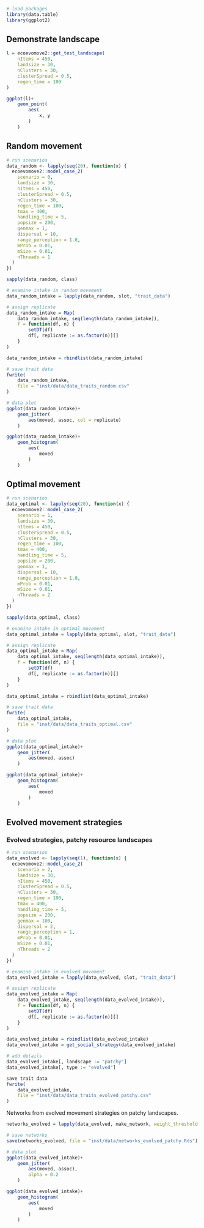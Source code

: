 
```r
# load packages
library(data.table)
library(ggplot2)
```

## Demonstrate landscape

```r
l = ecoevomove2::get_test_landscape(
    nItems = 450,
    landsize = 30,
    nClusters = 30,
    clusterSpread = 0.5,
    regen_time = 100
)

ggplot(l)+
    geom_point(
        aes(
            x, y
        )
    )
```

## Random movement

```r
# run scenarios
data_random <- lapply(seq(20), function(x) {
  ecoevomove2::model_case_2(
    scenario = 0,
    landsize = 30,
    nItems = 450,
    clusterSpread = 0.5,
    nClusters = 30,
    regen_time = 100,
    tmax = 400,
    handling_time = 5,
    popsize = 200,
    genmax = 1,
    dispersal = 10,
    range_perception = 1.0,
    mProb = 0.01,
    mSize = 0.01,
    nThreads = 1
  )
})

sapply(data_random, class)
```

```r
# examine intake in random movement
data_random_intake = lapply(data_random, slot, "trait_data")

# assign replicate
data_random_intake = Map(
    data_random_intake, seq(length(data_random_intake)),
    f = function(df, n) {
        setDT(df)
        df[, replicate := as.factor(n)][]
    }
)

data_random_intake = rbindlist(data_random_intake)

# save trait data
fwrite(
    data_random_intake,
    file = "inst/data/data_traits_random.csv"
)
```

```r
# data plot
ggplot(data_random_intake)+
    geom_jitter(
        aes(moved, assoc, col = replicate)
    )

ggplot(data_random_intake)+
    geom_histogram(
        aes(
            moved
        )
    )
```

## Optimal movement

```r
# run scenarios
data_optimal <- lapply(seq(20), function(x) {
  ecoevomove2::model_case_2(
    scenario = 1,
    landsize = 30,
    nItems = 450,
    clusterSpread = 0.5,
    nClusters = 30,
    regen_time = 100,
    tmax = 400,
    handling_time = 5,
    popsize = 200,
    genmax = 1,
    dispersal = 10,
    range_perception = 1.0,
    mProb = 0.01,
    mSize = 0.01,
    nThreads = 2
  )
})

sapply(data_optimal, class)
```


```r
# examine intake in optimal movement
data_optimal_intake = lapply(data_optimal, slot, "trait_data")

# assign replicate
data_optimal_intake = Map(
    data_optimal_intake, seq(length(data_optimal_intake)),
    f = function(df, n) {
        setDT(df)
        df[, replicate := as.factor(n)][]
    }
)

data_optimal_intake = rbindlist(data_optimal_intake)

# save trait data
fwrite(
    data_optimal_intake,
    file = "inst/data/data_traits_optimal.csv"
)
```

```r
# data plot
ggplot(data_optimal_intake)+
    geom_jitter(
        aes(moved, assoc)
    )

ggplot(data_optimal_intake)+
    geom_histogram(
        aes(
            moved
        )
    )
```

## Evolved movement strategies

### Evolved strategies, patchy resource landscapes

```r
# run scenarios
data_evolved <- lapply(seq(1), function(x) {
  ecoevomove2::model_case_2(
    scenario = 2,
    landsize = 30,
    nItems = 450,
    clusterSpread = 0.5,
    nClusters = 30,
    regen_time = 100,
    tmax = 400,
    handling_time = 5,
    popsize = 200,
    genmax = 100,
    dispersal = 2,
    range_perception = 1,
    mProb = 0.01,
    mSize = 0.01,
    nThreads = 2
  )
})
```

```r
# examine intake in evolved movement
data_evolved_intake = lapply(data_evolved, slot, "trait_data")

# assign replicate
data_evolved_intake = Map(
    data_evolved_intake, seq(length(data_evolved_intake)),
    f = function(df, n) {
        setDT(df)
        df[, replicate := as.factor(n)][]
    }
)

data_evolved_intake = rbindlist(data_evolved_intake)
data_evolved_intake = get_social_strategy(data_evolved_intake)

# add details
data_evolved_intake[, landscape := "patchy"]
data_evolved_intake[, type := "evolved"]

save trait data
fwrite(
    data_evolved_intake,
    file = "inst/data/data_traits_evolved_patchy.csv"
)
```

Networks from evolved movement strategies on patchy landscapes.

```r
networks_evolved = lapply(data_evolved, make_network, weight_threshold = 3)

# save networks
save(networks_evolved, file = "inst/data/networks_evolved_patchy.Rds")
```
```r
# data plot
ggplot(data_evolved_intake)+
    geom_jitter(
        aes(moved, assoc),
        alpha = 0.2
    )

ggplot(data_evolved_intake)+
    geom_histogram(
        aes(
            moved
        )
    )
```
